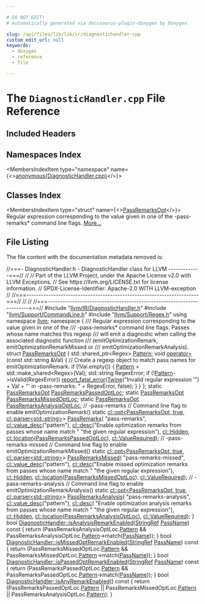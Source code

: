```yaml
---

# DO NOT EDIT!
# Automatically generated via docusaurus-plugin-doxygen by Doxygen.

slug: /api/files/lib/lib/ir/diagnostichandler-cpp
custom_edit_url: null
keywords:
  - doxygen
  - reference
  - file

---
```





# The `DiagnosticHandler.cpp` File Reference

<DoxygenPage pluginConfig={pluginConfig}>



## Included Headers

<IncludesList>
<IncludesListItem
  filePath="llvm/IR/DiagnosticHandler.h"
  permalink="/docs/api/files/include/include/llvm/include/llvm/ir/diagnostichandler-h"
  isLocal="true" />
<IncludesListItem
  filePath="llvm/Support/CommandLine.h"
  permalink="/docs/api/files/include/include/llvm/include/llvm/support/commandline-h"
  isLocal="true" />
<IncludesListItem
  filePath="llvm/Support/Regex.h"
  permalink="/docs/api/files/include/include/llvm/include/llvm/support/regex-h"
  isLocal="true" />
</IncludesList>

## Namespaces Index

<MembersIndex>

<MembersIndexItem
  type="namespace"
  name={<><a href="/docs/api/namespaces/anonymous-diagnostichandler-cpp-">anonymous&#123;DiagnosticHandler.cpp&#125;</a></>}>
</MembersIndexItem>

</MembersIndex>

## Classes Index

<MembersIndex>

<MembersIndexItem
  type="struct"
  name={<><a href="/docs/api/structs/anonymous-namespace-diagnostichandler-cpp-/passremarksopt">PassRemarksOpt</a></>}>
Regular expression corresponding to the value given in one of the -pass-remarks&#42; command line flags. <a href="/docs/api/structs/anonymous-namespace-diagnostichandler-cpp-/passremarksopt/#details">More...</a>
</MembersIndexItem>

</MembersIndex>


## File Listing

The file content with the documentation metadata removed is:

<ProgramListing>

<Link id="l00001" /><CodeLine lineNumber="1"><span class="doxyHighlightComment">//===- DiagnosticHandler.h - DiagnosticHandler class for LLVM -------------===//</span></CodeLine>
<Link id="l00002" /><CodeLine lineNumber="2"><span class="doxyHighlightComment">//</span></CodeLine>
<Link id="l00003" /><CodeLine lineNumber="3"><span class="doxyHighlightComment">// Part of the LLVM Project, under the Apache License v2.0 with LLVM Exceptions.</span></CodeLine>
<Link id="l00004" /><CodeLine lineNumber="4"><span class="doxyHighlightComment">// See https://llvm.org/LICENSE.txt for license information.</span></CodeLine>
<Link id="l00005" /><CodeLine lineNumber="5"><span class="doxyHighlightComment">// SPDX-License-Identifier: Apache-2.0 WITH LLVM-exception</span></CodeLine>
<Link id="l00006" /><CodeLine lineNumber="6"><span class="doxyHighlightComment">//</span></CodeLine>
<Link id="l00007" /><CodeLine lineNumber="7"><span class="doxyHighlightComment">//===----------------------------------------------------------------------===//</span></CodeLine>
<Link id="l00008" /><CodeLine lineNumber="8"><span class="doxyHighlightComment">//</span></CodeLine>
<Link id="l00009" /><CodeLine lineNumber="9"><span class="doxyHighlightComment">//</span></CodeLine>
<Link id="l00010" /><CodeLine lineNumber="10"><span class="doxyHighlightComment">//===----------------------------------------------------------------------===//</span></CodeLine>
<Link id="l00011" /><CodeLine lineNumber="11"><span class="doxyHighlightPreprocessor">#include &quot;<a href="/docs/api/files/include/include/llvm/include/llvm/ir/diagnostichandler-h">llvm/IR/DiagnosticHandler.h</a>&quot;</span></CodeLine>
<Link id="l00012" /><CodeLine lineNumber="12"><span class="doxyHighlightPreprocessor">#include &quot;<a href="/docs/api/files/include/include/llvm/include/llvm/support/commandline-h">llvm/Support/CommandLine.h</a>&quot;</span></CodeLine>
<Link id="l00013" /><CodeLine lineNumber="13"><span class="doxyHighlightPreprocessor">#include &quot;<a href="/docs/api/files/include/include/llvm/include/llvm/support/regex-h">llvm/Support/Regex.h</a>&quot;</span></CodeLine>
<Link id="l00014" /><CodeLine lineNumber="14"></CodeLine>
<Link id="l00015" /><CodeLine lineNumber="15"><span class="doxyHighlightKeyword">using namespace </span><span class="doxyHighlight"><a href="/docs/api/namespaces/llvm">llvm</a>;</span></CodeLine>
<Link id="l00016" /><CodeLine lineNumber="16"></CodeLine>
<Link id="l00017" /><CodeLine lineNumber="17" lineLink="/docs/api/namespaces/anonymous-diagnostichandler-cpp-"><span class="doxyHighlightKeyword">namespace </span><span class="doxyHighlight">&#123;</span></CodeLine>
<Link id="l00018" /><CodeLine lineNumber="18"></CodeLine>
<Link id="l00019" /><CodeLine lineNumber="19"><span class="doxyHighlightComment">/// Regular expression corresponding to the value given in one of the</span></CodeLine>
<Link id="l00020" /><CodeLine lineNumber="20"><span class="doxyHighlightComment">/// -pass-remarks&#42; command line flags. Passes whose name matches this regexp</span></CodeLine>
<Link id="l00021" /><CodeLine lineNumber="21"><span class="doxyHighlightComment">/// will emit a diagnostic when calling the associated diagnostic function</span></CodeLine>
<Link id="l00022" /><CodeLine lineNumber="22"><span class="doxyHighlightComment">/// (emitOptimizationRemark, emitOptimizationRemarkMissed or</span></CodeLine>
<Link id="l00023" /><CodeLine lineNumber="23"><span class="doxyHighlightComment">/// emitOptimizationRemarkAnalysis).</span></CodeLine>
<Link id="l00024" /><CodeLine lineNumber="24" lineLink="/docs/api/structs/anonymous-namespace-diagnostichandler-cpp-/passremarksopt"><span class="doxyHighlightKeyword">struct </span><span class="doxyHighlight"><a href="/docs/api/structs/anonymous-namespace-diagnostichandler-cpp-/passremarksopt">PassRemarksOpt</a> &#123;</span></CodeLine>
<Link id="l00025" /><CodeLine lineNumber="25" lineLink="/docs/api/structs/anonymous-namespace-diagnostichandler-cpp-/passremarksopt/#a6ee605ba56cc22e4f4279cac6eb4ef0d"><span class="doxyHighlight">  std::shared&#95;ptr&lt;Regex&gt; <a href="/docs/api/structs/anonymous-namespace-diagnostichandler-cpp-/passremarksopt/#a6ee605ba56cc22e4f4279cac6eb4ef0d">Pattern</a>;</span></CodeLine>
<Link id="l00026" /><CodeLine lineNumber="26"></CodeLine>
<Link id="l00027" /><CodeLine lineNumber="27" lineLink="/docs/api/structs/anonymous-namespace-diagnostichandler-cpp-/passremarksopt/#a23f09c3ecb8bef88a80062363f80545b"><span class="doxyHighlight">  </span><span class="doxyHighlightKeywordType">void</span><span class="doxyHighlight"> <a href="/docs/api/structs/anonymous-namespace-diagnostichandler-cpp-/passremarksopt/#a23f09c3ecb8bef88a80062363f80545b">operator=</a>(</span><span class="doxyHighlightKeyword">const</span><span class="doxyHighlight"> std::string &amp;Val) &#123;</span></CodeLine>
<Link id="l00028" /><CodeLine lineNumber="28"><span class="doxyHighlight">    </span><span class="doxyHighlightComment">// Create a regexp object to match pass names for emitOptimizationRemark.</span></CodeLine>
<Link id="l00029" /><CodeLine lineNumber="29"><span class="doxyHighlight">    </span><span class="doxyHighlightKeywordFlow">if</span><span class="doxyHighlight"> (!Val.empty()) &#123;</span></CodeLine>
<Link id="l00030" /><CodeLine lineNumber="30"><span class="doxyHighlight">      <a href="/docs/api/structs/anonymous-namespace-diagnostichandler-cpp-/passremarksopt/#a6ee605ba56cc22e4f4279cac6eb4ef0d">Pattern</a> = std::make&#95;shared&lt;Regex&gt;(Val);</span></CodeLine>
<Link id="l00031" /><CodeLine lineNumber="31"><span class="doxyHighlight">      std::string RegexError;</span></CodeLine>
<Link id="l00032" /><CodeLine lineNumber="32"><span class="doxyHighlight">      </span><span class="doxyHighlightKeywordFlow">if</span><span class="doxyHighlight"> (!<a href="/docs/api/structs/anonymous-namespace-diagnostichandler-cpp-/passremarksopt/#a6ee605ba56cc22e4f4279cac6eb4ef0d">Pattern</a>-&gt;isValid(RegexError))</span></CodeLine>
<Link id="l00033" /><CodeLine lineNumber="33"><span class="doxyHighlight">        <a href="/docs/api/namespaces/llvm/#a7f2a3d4dcfee70225988aec53ff1e173">report&#95;fatal&#95;error</a>(<a href="/docs/api/classes/llvm/twine">Twine</a>(</span><span class="doxyHighlightStringLiteral">&quot;Invalid regular expression &#39;&quot;</span><span class="doxyHighlight">) + Val +</span></CodeLine>
<Link id="l00034" /><CodeLine lineNumber="34"><span class="doxyHighlight">                               </span><span class="doxyHighlightStringLiteral">&quot;&#39; in -pass-remarks: &quot;</span><span class="doxyHighlight"> + RegexError,</span></CodeLine>
<Link id="l00035" /><CodeLine lineNumber="35"><span class="doxyHighlight">                           </span><span class="doxyHighlightKeyword">false</span><span class="doxyHighlight">);</span></CodeLine>
<Link id="l00036" /><CodeLine lineNumber="36"><span class="doxyHighlight">    &#125;</span></CodeLine>
<Link id="l00037" /><CodeLine lineNumber="37"><span class="doxyHighlight">  &#125;</span></CodeLine>
<Link id="l00038" /><CodeLine lineNumber="38"><span class="doxyHighlight">&#125;;</span></CodeLine>
<Link id="l00039" /><CodeLine lineNumber="39"></CodeLine>
<Link id="l00040" /><CodeLine lineNumber="40" lineLink="/docs/api/namespaces/anonymous-diagnostichandler-cpp-/#a5254ec65a771c21e4d495c449ad46494"><span class="doxyHighlightKeyword">static</span><span class="doxyHighlight"> <a href="/docs/api/structs/anonymous-namespace-diagnostichandler-cpp-/passremarksopt">PassRemarksOpt</a> <a href="/docs/api/namespaces/anonymous-diagnostichandler-cpp-/#a5254ec65a771c21e4d495c449ad46494">PassRemarksPassedOptLoc</a>;</span></CodeLine>
<Link id="l00041" /><CodeLine lineNumber="41" lineLink="/docs/api/namespaces/anonymous-diagnostichandler-cpp-/#af1fc0f5b98c39b93570237b8e2647436"><span class="doxyHighlightKeyword">static</span><span class="doxyHighlight"> <a href="/docs/api/structs/anonymous-namespace-diagnostichandler-cpp-/passremarksopt">PassRemarksOpt</a> <a href="/docs/api/namespaces/anonymous-diagnostichandler-cpp-/#af1fc0f5b98c39b93570237b8e2647436">PassRemarksMissedOptLoc</a>;</span></CodeLine>
<Link id="l00042" /><CodeLine lineNumber="42" lineLink="/docs/api/namespaces/anonymous-diagnostichandler-cpp-/#a70179a1f59e6a2eb55a53eeb39ed1de9"><span class="doxyHighlightKeyword">static</span><span class="doxyHighlight"> <a href="/docs/api/structs/anonymous-namespace-diagnostichandler-cpp-/passremarksopt">PassRemarksOpt</a> <a href="/docs/api/namespaces/anonymous-diagnostichandler-cpp-/#a70179a1f59e6a2eb55a53eeb39ed1de9">PassRemarksAnalysisOptLoc</a>;</span></CodeLine>
<Link id="l00043" /><CodeLine lineNumber="43"></CodeLine>
<Link id="l00044" /><CodeLine lineNumber="44"><span class="doxyHighlightComment">// -pass-remarks</span></CodeLine>
<Link id="l00045" /><CodeLine lineNumber="45"><span class="doxyHighlightComment">//    Command line flag to enable emitOptimizationRemark()</span></CodeLine>
<Link id="l00046" /><CodeLine lineNumber="46" lineLink="/docs/api/namespaces/anonymous-diagnostichandler-cpp-/#ad5691336c128a06df078a59ffdb108a7"><span class="doxyHighlightKeyword">static</span><span class="doxyHighlight"> <a href="/docs/api/classes/llvm/cl/opt">cl::opt&lt;PassRemarksOpt, true, cl::parser&lt;std::string&gt;</a>&gt; <a href="/docs/api/namespaces/anonymous-diagnostichandler-cpp-/#ad5691336c128a06df078a59ffdb108a7">PassRemarks</a>(</span></CodeLine>
<Link id="l00047" /><CodeLine lineNumber="47"><span class="doxyHighlight">    </span><span class="doxyHighlightStringLiteral">&quot;pass-remarks&quot;</span><span class="doxyHighlight">, <a href="/docs/api/structs/llvm/cl/value-desc">cl::value&#95;desc</a>(</span><span class="doxyHighlightStringLiteral">&quot;pattern&quot;</span><span class="doxyHighlight">),</span></CodeLine>
<Link id="l00048" /><CodeLine lineNumber="48"><span class="doxyHighlight">    <a href="/docs/api/structs/llvm/cl/desc">cl::desc</a>(</span><span class="doxyHighlightStringLiteral">&quot;Enable optimization remarks from passes whose name match &quot;</span></CodeLine>
<Link id="l00049" /><CodeLine lineNumber="49"><span class="doxyHighlight">             </span><span class="doxyHighlightStringLiteral">&quot;the given regular expression&quot;</span><span class="doxyHighlight">),</span></CodeLine>
<Link id="l00050" /><CodeLine lineNumber="50"><span class="doxyHighlight">    <a href="/docs/api/namespaces/llvm/cl/#a68075925a54790e71ca790e1d4f21a40a263ac008d8d31f13ce460395fc4cf7e6">cl::Hidden</a>, <a href="/docs/api/namespaces/llvm/cl/#ad4de522646a65d987250e3aba9c55931">cl::location</a>(<a href="/docs/api/namespaces/anonymous-diagnostichandler-cpp-/#a5254ec65a771c21e4d495c449ad46494">PassRemarksPassedOptLoc</a>), <a href="/docs/api/namespaces/llvm/cl/#a55b680a07606a474047e2174261f14b1a4951a2ed2e2bb55015144fbac894fdcc">cl::ValueRequired</a>);</span></CodeLine>
<Link id="l00051" /><CodeLine lineNumber="51"></CodeLine>
<Link id="l00052" /><CodeLine lineNumber="52"><span class="doxyHighlightComment">// -pass-remarks-missed</span></CodeLine>
<Link id="l00053" /><CodeLine lineNumber="53"><span class="doxyHighlightComment">//    Command line flag to enable emitOptimizationRemarkMissed()</span></CodeLine>
<Link id="l00054" /><CodeLine lineNumber="54" lineLink="/docs/api/namespaces/anonymous-diagnostichandler-cpp-/#a1122e37188b7f17f77cb04f8339e1580"><span class="doxyHighlightKeyword">static</span><span class="doxyHighlight"> <a href="/docs/api/classes/llvm/cl/opt">cl::opt&lt;PassRemarksOpt, true, cl::parser&lt;std::string&gt;</a>&gt; <a href="/docs/api/namespaces/anonymous-diagnostichandler-cpp-/#a1122e37188b7f17f77cb04f8339e1580">PassRemarksMissed</a>(</span></CodeLine>
<Link id="l00055" /><CodeLine lineNumber="55"><span class="doxyHighlight">    </span><span class="doxyHighlightStringLiteral">&quot;pass-remarks-missed&quot;</span><span class="doxyHighlight">, <a href="/docs/api/structs/llvm/cl/value-desc">cl::value&#95;desc</a>(</span><span class="doxyHighlightStringLiteral">&quot;pattern&quot;</span><span class="doxyHighlight">),</span></CodeLine>
<Link id="l00056" /><CodeLine lineNumber="56"><span class="doxyHighlight">    <a href="/docs/api/structs/llvm/cl/desc">cl::desc</a>(</span><span class="doxyHighlightStringLiteral">&quot;Enable missed optimization remarks from passes whose name match &quot;</span></CodeLine>
<Link id="l00057" /><CodeLine lineNumber="57"><span class="doxyHighlight">             </span><span class="doxyHighlightStringLiteral">&quot;the given regular expression&quot;</span><span class="doxyHighlight">),</span></CodeLine>
<Link id="l00058" /><CodeLine lineNumber="58"><span class="doxyHighlight">    <a href="/docs/api/namespaces/llvm/cl/#a68075925a54790e71ca790e1d4f21a40a263ac008d8d31f13ce460395fc4cf7e6">cl::Hidden</a>, <a href="/docs/api/namespaces/llvm/cl/#ad4de522646a65d987250e3aba9c55931">cl::location</a>(<a href="/docs/api/namespaces/anonymous-diagnostichandler-cpp-/#af1fc0f5b98c39b93570237b8e2647436">PassRemarksMissedOptLoc</a>), <a href="/docs/api/namespaces/llvm/cl/#a55b680a07606a474047e2174261f14b1a4951a2ed2e2bb55015144fbac894fdcc">cl::ValueRequired</a>);</span></CodeLine>
<Link id="l00059" /><CodeLine lineNumber="59"></CodeLine>
<Link id="l00060" /><CodeLine lineNumber="60"><span class="doxyHighlightComment">// -pass-remarks-analysis</span></CodeLine>
<Link id="l00061" /><CodeLine lineNumber="61"><span class="doxyHighlightComment">//    Command line flag to enable emitOptimizationRemarkAnalysis()</span></CodeLine>
<Link id="l00062" /><CodeLine lineNumber="62"><span class="doxyHighlightKeyword">static</span><span class="doxyHighlight"> <a href="/docs/api/classes/llvm/cl/opt">cl::opt&lt;PassRemarksOpt, true, cl::parser&lt;std::string&gt;</a>&gt;</span></CodeLine>
<Link id="l00063" /><CodeLine lineNumber="63" lineLink="/docs/api/namespaces/anonymous-diagnostichandler-cpp-/#aa50946b40e4899bafdc1b259d760605e"><span class="doxyHighlight">    <a href="/docs/api/namespaces/anonymous-diagnostichandler-cpp-/#aa50946b40e4899bafdc1b259d760605e">PassRemarksAnalysis</a>(</span></CodeLine>
<Link id="l00064" /><CodeLine lineNumber="64"><span class="doxyHighlight">        </span><span class="doxyHighlightStringLiteral">&quot;pass-remarks-analysis&quot;</span><span class="doxyHighlight">, <a href="/docs/api/structs/llvm/cl/value-desc">cl::value&#95;desc</a>(</span><span class="doxyHighlightStringLiteral">&quot;pattern&quot;</span><span class="doxyHighlight">),</span></CodeLine>
<Link id="l00065" /><CodeLine lineNumber="65"><span class="doxyHighlight">        <a href="/docs/api/structs/llvm/cl/desc">cl::desc</a>(</span></CodeLine>
<Link id="l00066" /><CodeLine lineNumber="66"><span class="doxyHighlight">            </span><span class="doxyHighlightStringLiteral">&quot;Enable optimization analysis remarks from passes whose name match &quot;</span></CodeLine>
<Link id="l00067" /><CodeLine lineNumber="67"><span class="doxyHighlight">            </span><span class="doxyHighlightStringLiteral">&quot;the given regular expression&quot;</span><span class="doxyHighlight">),</span></CodeLine>
<Link id="l00068" /><CodeLine lineNumber="68"><span class="doxyHighlight">        <a href="/docs/api/namespaces/llvm/cl/#a68075925a54790e71ca790e1d4f21a40a263ac008d8d31f13ce460395fc4cf7e6">cl::Hidden</a>, <a href="/docs/api/namespaces/llvm/cl/#ad4de522646a65d987250e3aba9c55931">cl::location</a>(<a href="/docs/api/namespaces/anonymous-diagnostichandler-cpp-/#a70179a1f59e6a2eb55a53eeb39ed1de9">PassRemarksAnalysisOptLoc</a>), <a href="/docs/api/namespaces/llvm/cl/#a55b680a07606a474047e2174261f14b1a4951a2ed2e2bb55015144fbac894fdcc">cl::ValueRequired</a>);</span></CodeLine>
<Link id="l00069" /><CodeLine lineNumber="69"><span class="doxyHighlight">&#125;</span></CodeLine>
<Link id="l00070" /><CodeLine lineNumber="70"></CodeLine>
<Link id="l00071" /><CodeLine lineNumber="71" lineLink="/docs/api/structs/llvm/diagnostichandler/#a9491283253671daad4d7d6cebbba3df2"><span class="doxyHighlightKeywordType">bool</span><span class="doxyHighlight"> <a href="/docs/api/structs/llvm/diagnostichandler/#a9491283253671daad4d7d6cebbba3df2">DiagnosticHandler::isAnalysisRemarkEnabled</a>(<a href="/docs/api/classes/llvm/stringref">StringRef</a> <a href="/docs/api/files/lib/lib/target/lib/target/x86/x86loweramxintrinsics-cpp/#adb9257105a403ef9d0773b87693f7779">PassName</a>)</span><span class="doxyHighlightKeyword"> const </span><span class="doxyHighlight">&#123;</span></CodeLine>
<Link id="l00072" /><CodeLine lineNumber="72"><span class="doxyHighlight">  </span><span class="doxyHighlightKeywordFlow">return</span><span class="doxyHighlight"> (PassRemarksAnalysisOptLoc.<a href="/docs/api/structs/anonymous-namespace-diagnostichandler-cpp-/passremarksopt/#a6ee605ba56cc22e4f4279cac6eb4ef0d">Pattern</a> &amp;&amp;</span></CodeLine>
<Link id="l00073" /><CodeLine lineNumber="73"><span class="doxyHighlight">          PassRemarksAnalysisOptLoc.<a href="/docs/api/structs/anonymous-namespace-diagnostichandler-cpp-/passremarksopt/#a6ee605ba56cc22e4f4279cac6eb4ef0d">Pattern</a>-&gt;match(<a href="/docs/api/files/lib/lib/target/lib/target/x86/x86loweramxintrinsics-cpp/#adb9257105a403ef9d0773b87693f7779">PassName</a>));</span></CodeLine>
<Link id="l00074" /><CodeLine lineNumber="74"><span class="doxyHighlight">&#125;</span></CodeLine>
<Link id="l00075" /><CodeLine lineNumber="75" lineLink="/docs/api/structs/llvm/diagnostichandler/#aa7f8497579cb50322178c9b6e1daacaa"><span class="doxyHighlightKeywordType">bool</span><span class="doxyHighlight"> <a href="/docs/api/structs/llvm/diagnostichandler/#aa7f8497579cb50322178c9b6e1daacaa">DiagnosticHandler::isMissedOptRemarkEnabled</a>(<a href="/docs/api/classes/llvm/stringref">StringRef</a> <a href="/docs/api/files/lib/lib/target/lib/target/x86/x86loweramxintrinsics-cpp/#adb9257105a403ef9d0773b87693f7779">PassName</a>)</span><span class="doxyHighlightKeyword"> const </span><span class="doxyHighlight">&#123;</span></CodeLine>
<Link id="l00076" /><CodeLine lineNumber="76"><span class="doxyHighlight">  </span><span class="doxyHighlightKeywordFlow">return</span><span class="doxyHighlight"> (PassRemarksMissedOptLoc.<a href="/docs/api/structs/anonymous-namespace-diagnostichandler-cpp-/passremarksopt/#a6ee605ba56cc22e4f4279cac6eb4ef0d">Pattern</a> &amp;&amp;</span></CodeLine>
<Link id="l00077" /><CodeLine lineNumber="77"><span class="doxyHighlight">          PassRemarksMissedOptLoc.<a href="/docs/api/structs/anonymous-namespace-diagnostichandler-cpp-/passremarksopt/#a6ee605ba56cc22e4f4279cac6eb4ef0d">Pattern</a>-&gt;match(<a href="/docs/api/files/lib/lib/target/lib/target/x86/x86loweramxintrinsics-cpp/#adb9257105a403ef9d0773b87693f7779">PassName</a>));</span></CodeLine>
<Link id="l00078" /><CodeLine lineNumber="78"><span class="doxyHighlight">&#125;</span></CodeLine>
<Link id="l00079" /><CodeLine lineNumber="79" lineLink="/docs/api/structs/llvm/diagnostichandler/#a03d19acbb7c39a4b3c8f818e5b467cf2"><span class="doxyHighlightKeywordType">bool</span><span class="doxyHighlight"> <a href="/docs/api/structs/llvm/diagnostichandler/#a03d19acbb7c39a4b3c8f818e5b467cf2">DiagnosticHandler::isPassedOptRemarkEnabled</a>(<a href="/docs/api/classes/llvm/stringref">StringRef</a> <a href="/docs/api/files/lib/lib/target/lib/target/x86/x86loweramxintrinsics-cpp/#adb9257105a403ef9d0773b87693f7779">PassName</a>)</span><span class="doxyHighlightKeyword"> const </span><span class="doxyHighlight">&#123;</span></CodeLine>
<Link id="l00080" /><CodeLine lineNumber="80"><span class="doxyHighlight">  </span><span class="doxyHighlightKeywordFlow">return</span><span class="doxyHighlight"> (PassRemarksPassedOptLoc.<a href="/docs/api/structs/anonymous-namespace-diagnostichandler-cpp-/passremarksopt/#a6ee605ba56cc22e4f4279cac6eb4ef0d">Pattern</a> &amp;&amp;</span></CodeLine>
<Link id="l00081" /><CodeLine lineNumber="81"><span class="doxyHighlight">          PassRemarksPassedOptLoc.<a href="/docs/api/structs/anonymous-namespace-diagnostichandler-cpp-/passremarksopt/#a6ee605ba56cc22e4f4279cac6eb4ef0d">Pattern</a>-&gt;match(<a href="/docs/api/files/lib/lib/target/lib/target/x86/x86loweramxintrinsics-cpp/#adb9257105a403ef9d0773b87693f7779">PassName</a>));</span></CodeLine>
<Link id="l00082" /><CodeLine lineNumber="82"><span class="doxyHighlight">&#125;</span></CodeLine>
<Link id="l00083" /><CodeLine lineNumber="83"></CodeLine>
<Link id="l00084" /><CodeLine lineNumber="84" lineLink="/docs/api/structs/llvm/diagnostichandler/#af662db5655d89ac3be06ce86545444bf"><span class="doxyHighlightKeywordType">bool</span><span class="doxyHighlight"> <a href="/docs/api/structs/llvm/diagnostichandler/#af662db5655d89ac3be06ce86545444bf">DiagnosticHandler::isAnyRemarkEnabled</a>()</span><span class="doxyHighlightKeyword"> const </span><span class="doxyHighlight">&#123;</span></CodeLine>
<Link id="l00085" /><CodeLine lineNumber="85"><span class="doxyHighlight">  </span><span class="doxyHighlightKeywordFlow">return</span><span class="doxyHighlight"> (PassRemarksPassedOptLoc.<a href="/docs/api/structs/anonymous-namespace-diagnostichandler-cpp-/passremarksopt/#a6ee605ba56cc22e4f4279cac6eb4ef0d">Pattern</a> || PassRemarksMissedOptLoc.<a href="/docs/api/structs/anonymous-namespace-diagnostichandler-cpp-/passremarksopt/#a6ee605ba56cc22e4f4279cac6eb4ef0d">Pattern</a> ||</span></CodeLine>
<Link id="l00086" /><CodeLine lineNumber="86"><span class="doxyHighlight">          PassRemarksAnalysisOptLoc.<a href="/docs/api/structs/anonymous-namespace-diagnostichandler-cpp-/passremarksopt/#a6ee605ba56cc22e4f4279cac6eb4ef0d">Pattern</a>);</span></CodeLine>
<Link id="l00087" /><CodeLine lineNumber="87"><span class="doxyHighlight">&#125;</span></CodeLine>

</ProgramListing>


</DoxygenPage>
